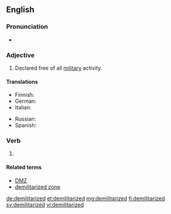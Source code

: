 ==English==

===Pronunciation===
* {{a|UK}} {{IPA|/dɪˈmɪlɪtəɹaɪzd/|lang=en}}

===Adjective===
{{head|en|adjective}}

# Declared free of all [[military]] activity.

====Translations====
{{trans-top|declared free of all military}}
* Finnish: {{t+|fi|demilitarisoitu}}
* German: {{t|de|entmilitarisiert}}
* Italian: {{t+|it|demilitarizzato}}
{{trans-mid}}
* Russian: {{t+|ru|демилитаризо́ванный}}
* Spanish: {{t+|es|desmilitarizado}}
{{trans-bottom}}

===Verb===
{{head|en|verb form}}

# {{en-past of|demilitarize}}

====Related terms====
* [[DMZ]]
* [[demilitarized zone]]

[[de:demilitarized]]
[[et:demilitarized]]
[[mg:demilitarized]]
[[fi:demilitarized]]
[[sv:demilitarized]]
[[vi:demilitarized]]